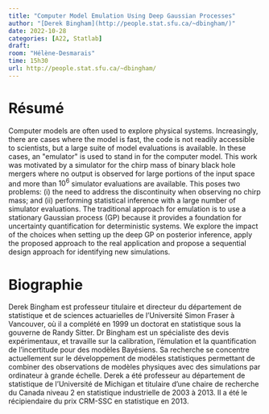 ```yaml
---
title: "Computer Model Emulation Using Deep Gaussian Processes"
author: "[Derek Bingham](http://people.stat.sfu.ca/~dbingham/)"
date: 2022-10-28
categories: [A22, Statlab]
draft: 
room: "Hélène-Desmarais"
time: 15h30
url: http://people.stat.sfu.ca/~dbingham/
---
```


# Résumé

Computer models are often used to explore physical systems. Increasingly, there are cases where the model is fast, the code is not readily accessible to scientists, but a large suite of model evaluations is available. In these cases, an &quot;emulator&quot; is used to stand in for the computer model. This work was motivated by a simulator for the chirp mass of binary black hole mergers where no output is observed for large portions of the input space and more than $10^6$ simulator evaluations are available. This poses two problems: (i) the need to address the discontinuity when observing no chirp mass; and (ii) performing statistical inference with a large number of simulator evaluations. The traditional approach for emulation is to use a stationary Gaussian process (GP) because it provides a foundation for uncertainty quantification for deterministic systems. We explore the impact of the choices when setting up the deep GP on posterior inference, apply the proposed approach to the real application and propose a sequential design approach for identifying new simulations.

# Biographie

Derek Bingham est professeur titulaire et directeur du département de statistique et de sciences actuarielles de l'Université Simon Fraser à Vancouver, où il a complété en 1999 un doctorat en statistique sous la gouverne de Randy Sitter. Dr Bingham est un spécialiste des devis expérimentaux, et travaille sur la calibration, l'émulation et la quantification de l'incertitude pour des modèles Bayésiens. Sa recherche se concentre actuellement sur le développement de modèles statistiques permettant de combiner des observations de modèles physiques avec des simulations par ordinateur à grande échelle. Derek a été professeur au département de statistique de l'Université de Michigan et titulaire d'une chaire de recherche du Canada niveau 2 en statistique industrielle de 2003 à 2013. Il a été le récipiendaire du prix CRM-SSC en statistique en 2013.
